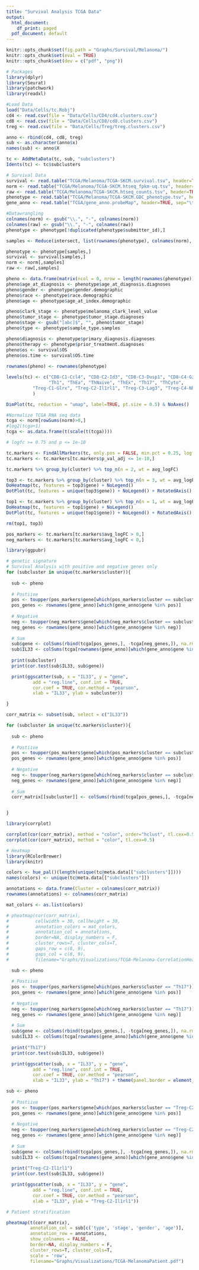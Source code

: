 ---
title: "Survival Analysis TCGA Data"
output:
  html_document:
    df_print: paged
  pdf_document: default
---

```{r}
knitr::opts_chunk$set(fig.path = "Graphs/Survival/Melanoma/")
knitr::opts_chunk$set(eval = TRUE)
knitr::opts_chunk$set(dev = c("pdf", "png"))

```

```{r}
# Packages
library(dplyr)
library(Seurat)
library(patchwork)
library(readxl)

#Load Data
load("Data/Cells/tc.Robj")
cd4 <- read.csv(file = "Data/Cells/CD4/cd4.clusters.csv")
cd8 <- read.csv(file = "Data/Cells/CD8/cd8.clusters.csv")
treg <- read.csv(file = "Data/Cells/Treg/treg.clusters.csv")

anno <- rbind(cd4, cd8, treg)
sub <- as.character(anno$x)
names(sub) <- anno$X

tc <- AddMetaData(tc, sub, "subclusters")
Idents(tc) <- tc$subclusters

# Survival Data
survival <- read.table("TCGA/Melanoma/TCGA-SKCM.survival.tsv", header=TRUE, row.names = 1)
norm <- read.table("TCGA/Melanoma/TCGA-SKCM.htseq_fpkm-uq.tsv", header=TRUE, row.names = 1)
raw <- read.table("TCGA/Melanoma/TCGA-SKCM.htseq_counts.tsv", header=TRUE, row.names = 1)
phenotype <- read.table("TCGA/Melanoma/TCGA-SKCM.GDC_phenotype.tsv", header=TRUE, sep="\t",na.strings = c("NA",""," "),fill=TRUE,quote='', row.names = 1)
gene_anno <- read.table("TCGA/gene_anno.probeMap", header=TRUE, sep="\t",na.strings = c("NA",""," "),fill=TRUE,quote='', row.names = 1)

```

```{r}
#Datawrangling
colnames(norm) <- gsub("\\.", "-", colnames(norm))
colnames(raw) <- gsub("\\.", "-", colnames(raw))
phenotype <- phenotype[!duplicated(phenotype$submitter_id),]

samples <- Reduce(intersect, list(rownames(phenotype), colnames(norm), colnames(raw), rownames(survival)))

phenotype <- phenotype[samples,]
survival <- survival[samples,]
norm <- norm[,samples]
raw <- raw[,samples]

pheno <- data.frame(matrix(ncol = 0, nrow = length(rownames(phenotype))))
pheno$age_at_diagnosis <- phenotype$age_at_diagnosis.diagnoses
pheno$gender <- phenotype$gender.demographic
pheno$race <- phenotype$race.demographic
pheno$age <- phenotype$age_at_index.demographic

pheno$clark_stage <- phenotype$melanoma_clark_level_value
pheno$tumor_stage <- phenotype$tumor_stage.diagnoses
pheno$stage <- gsub("[abc]$", "", pheno$tumor_stage)
pheno$type <- phenotype$sample_type.samples

pheno$diagnosis <- phenotype$primary_diagnosis.diagnoses
pheno$therapy <- phenotype$prior_treatment.diagnoses
pheno$os <- survival$OS
pheno$os.time <- survival$OS.time
  
rownames(pheno) <- rownames(phenotype)

```

```{r}
levels(tc) <- c("CD8-C1-Ccl4", "CD8-C2-Id3", "CD8-C3-Dusp1", "CD8-C4-Gzmc", "CD8-C5-Gzma", "CD8-C6-Ccr7",
                "Th1", "ThEa", "ThNaive", "ThEx", "Th17", "ThCyto",
          "Treg-C1-Glrx", "Treg-C2-Il1rl1", "Treg-C3-Lag3", "Treg-C4-Nhp2", "Treg-C5-Stmn1", "Treg-C6-Isg15"
          )

```

```{r fig.height=7, fig.width=11}
DimPlot(tc, reduction = "umap", label=TRUE, pt.size = 0.5) & NoAxes()

```

```{r}
#Normalize TCGA RNA seq data
tcga <- norm[rowSums(norm)>0,]
#log2(tcga+1)
tcga <- as.data.frame(t(scale(t(tcga))))

```

```{r fig.height=12, fig.width=20}
# logfc >= 0.75 and p <= 1e-10

tc.markers <- FindAllMarkers(tc, only.pos = FALSE, min.pct = 0.25, logfc.threshold = 0.75)
tc.markers <- tc.markers[tc.markers$p_val_adj <= 1e-10,]

tc.markers %>% group_by(cluster) %>% top_n(n = 2, wt = avg_logFC)

top3 <- tc.markers %>% group_by(cluster) %>% top_n(n = 3, wt = avg_logFC)
DoHeatmap(tc, features = top3$gene) + NoLegend()
DotPlot(tc, features = unique(top3$gene)) + NoLegend() + RotatedAxis()

top1 <- tc.markers %>% group_by(cluster) %>% top_n(n = 1, wt = avg_logFC)
DoHeatmap(tc, features = top1$gene) + NoLegend()
DotPlot(tc, features = unique(top1$gene)) + NoLegend() + RotatedAxis()

rm(top1, top3)

```
```{r}
pos_markers <- tc.markers[tc.markers$avg_logFC > 0,]
neg_markers <- tc.markers[tc.markers$avg_logFC < 0,]

```

```{r fig.height=6, fig.width=6}
library(ggpubr)

# genetic signature
# Survival Analysis with positive and negative genes only
for (subcluster in unique(tc.markers$cluster)){
  
  sub <- pheno
  
  # Postiive
  pos <- toupper(pos_markers$gene[which(pos_markers$cluster == subcluster)])
  pos_genes <- rownames(gene_anno)[which(gene_anno$gene %in% pos)]
  
  # Negative
  neg <- toupper(neg_markers$gene[which(neg_markers$cluster == subcluster)])
  neg_genes <- rownames(gene_anno)[which(gene_anno$gene %in% neg)]
  
  # Sum
  sub$gene <- colSums(rbind(tcga[pos_genes,], -tcga[neg_genes,]), na.rm = T)
  sub$IL33 <- colSums(tcga[rownames(gene_anno)[which(gene_anno$gene %in% "IL33")],])
  
  print(subcluster)
  print(cor.test(sub$IL33, sub$gene))

  print(ggscatter(sub, x = "IL33", y = "gene", 
          add = "reg.line", conf.int = TRUE, 
          cor.coef = TRUE, cor.method = "pearson",
          xlab = "IL33", ylab = subcluster))

}


```


```{r}
corr_matrix <- subset(sub, select = c("IL33"))

for (subcluster in unique(tc.markers$cluster)){
  
  sub <- pheno
  
  # Postiive
  pos <- toupper(pos_markers$gene[which(pos_markers$cluster == subcluster)])
  pos_genes <- rownames(gene_anno)[which(gene_anno$gene %in% pos)]
  
  # Negative
  neg <- toupper(neg_markers$gene[which(neg_markers$cluster == subcluster)])
  neg_genes <- rownames(gene_anno)[which(gene_anno$gene %in% neg)]
  
  # Sum
  corr_matrix[[subcluster]] <- colSums(rbind(tcga[pos_genes,], -tcga[neg_genes,]), na.rm = T)


}

```

```{r}
library(corrplot)

corrplot(cor(corr_matrix), method = "color", order="hclust", tl.cex=0.5)
corrplot(cor(corr_matrix), method = "color", tl.cex=0.5)

```

```{r}
# Heatmap
library(RColorBrewer)
library(knitr)

colors <- hue_pal()(length(unique(tc@meta.data[["subclusters"]])))
names(colors) <- unique(tc@meta.data[["subclusters"]])

annotations <- data.frame(Cluster = colnames(corr_matrix))
rownames(annotations) <- colnames(corr_matrix)

mat_colors <- as.list(colors)

# pheatmap(cor(corr_matrix),
#          cellwidth = 30, cellheight = 30,
#          annotation_colors = mat_colors,
#          annotation_col = annotations,
#          border=NA, display_numbers = F,
#          cluster_rows=T, cluster_cols=T,
#          gaps_row = c(8, 9),
#          gaps_col = c(8, 9),
#          filename="Graphs/Visualizations/TCGA-Melanoma-CorrelationHeatmap.pdf")

```


```{r fig.height=4, fig.width=4}
  sub <- pheno
  
  # Postiive
  pos <- toupper(pos_markers$gene[which(pos_markers$cluster == "Th17")])
  pos_genes <- rownames(gene_anno)[which(gene_anno$gene %in% pos)]
  
  # Negative
  neg <- toupper(neg_markers$gene[which(neg_markers$cluster == "Th17")])
  neg_genes <- rownames(gene_anno)[which(gene_anno$gene %in% neg)]
  
  # Sum
  sub$gene <- colSums(rbind(tcga[pos_genes,], -tcga[neg_genes,]), na.rm = T)
  sub$IL33 <- colSums(tcga[rownames(gene_anno)[which(gene_anno$gene %in% "IL33")],])
  
  print("Th17")
  print(cor.test(sub$IL33, sub$gene))

  print(ggscatter(sub, x = "IL33", y = "gene", 
          add = "reg.line", conf.int = TRUE, 
          cor.coef = TRUE, cor.method = "pearson",
          xlab = "IL33", ylab = "Th17") + theme(panel.border = element_rect(colour = "black", fill=NA, size=2)))
```

```{r fig.height=4, fig.width=4}
sub <- pheno
  
  # Postiive
  pos <- toupper(pos_markers$gene[which(pos_markers$cluster == "Treg-C2-Il1rl1")])
  pos_genes <- rownames(gene_anno)[which(gene_anno$gene %in% pos)]
  
  # Negative
  neg <- toupper(neg_markers$gene[which(neg_markers$cluster == "Treg-C2-Il1rl1")])
  neg_genes <- rownames(gene_anno)[which(gene_anno$gene %in% neg)]
  
  # Sum
  sub$gene <- colSums(rbind(tcga[pos_genes,], -tcga[neg_genes,]), na.rm = T)
  sub$IL33 <- colSums(tcga[rownames(gene_anno)[which(gene_anno$gene %in% "IL33")],])
  
  print("Treg-C2-Il1rl1")
  print(cor.test(sub$IL33, sub$gene))

  print(ggscatter(sub, x = "IL33", y = "gene", 
          add = "reg.line", conf.int = TRUE, 
          cor.coef = TRUE, cor.method = "pearson",
          xlab = "IL33", ylab = "Treg-C2-Il1rl1"))
```

```{r}
# Patient stratification

pheatmap(t(corr_matrix),
         annotation_col = sub[c('type', 'stage', 'gender', 'age')],
         annotation_row = annotations,
         show_colnames = FALSE,
         border=NA, display_numbers = F,
         cluster_rows=T, cluster_cols=T,
         scale = 'row',
         filename="Graphs/Visualizations/TCGA-MelanomaPatient.pdf")

```

